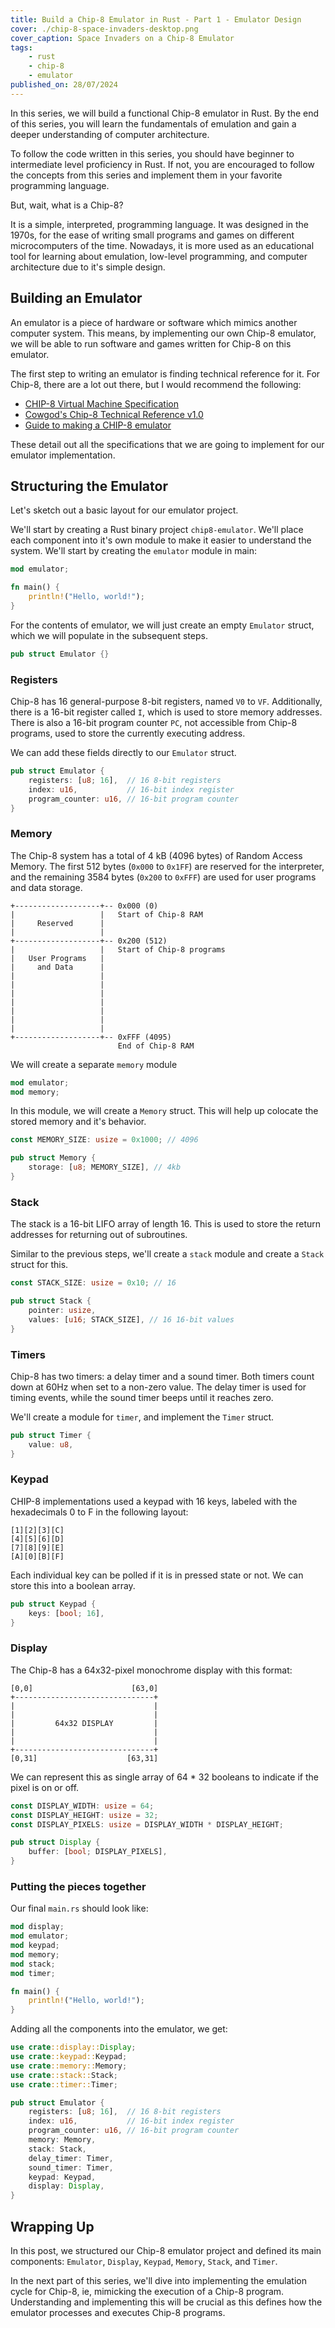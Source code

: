 ```yaml
---
title: Build a Chip-8 Emulator in Rust - Part 1 - Emulator Design
cover: ./chip-8-space-invaders-desktop.png
cover_caption: Space Invaders on a Chip-8 Emulator
tags:
    - rust
    - chip-8
    - emulator
published_on: 28/07/2024
---
```



In this series, we will build a functional Chip-8 emulator in Rust. By the end
of this series, you will learn the fundamentals of emulation and gain a deeper
understanding of computer architecture.

To follow the code written in this series, you should have beginner to
intermediate level proficiency in Rust. If not, you are encouraged to follow the
concepts from this series and implement them in your favorite programming
language.

But, wait, what is a Chip-8?

It is a simple, interpreted, programming language.
It was designed in the 1970s, for the ease of writing small programs and games
on different microcomputers of the time. Nowadays, it is more used as an
educational tool for learning about emulation, low-level programming, and
computer architecture due to it's simple design.


## Building an Emulator

An emulator is a piece of hardware or software which mimics another computer
system. This means, by implementing our own Chip-8 emulator, we will be able to
run software and games written for Chip-8 on this emulator.

The first step to writing an emulator is finding technical reference for it. For
Chip-8, there are a lot out there, but I would recommend the following:

- [CHIP-8 Virtual Machine
  Specification](https://tonisagrista.com/blog/2021/chip8-spec/)
- [Cowgod's Chip-8 Technical Reference
  v1.0](http://devernay.free.fr/hacks/chip8/C8TECH10.HTM)
- [Guide to making a CHIP-8
  emulator](https://tobiasvl.github.io/blog/write-a-chip-8-emulator/)


These detail out all the specifications that we are going to implement for our
emulator implementation.


## Structuring the Emulator

Let's sketch out a basic layout for our emulator project.

We'll start by creating a Rust binary project `chip8-emulator`. We'll place each
component into it's own module to make it easier to understand the system. We'll
start by creating the `emulator` module in main:

```rust {1-2} title="main.rs"
mod emulator;

fn main() {
    println!("Hello, world!");
}
```

For the contents of emulator, we will just create an empty `Emulator` struct,
which we will populate in the subsequent steps.

```rust title="emulator.rs"
pub struct Emulator {}
```


### Registers

Chip-8 has 16 general-purpose 8-bit registers, named `V0` to `VF`. Additionally,
there is a 16-bit register called `I`, which is used to store memory addresses.
There is also a 16-bit program counter `PC`, not accessible from Chip-8
programs, used to store the currently executing address.

We can add these fields directly to our `Emulator` struct.
 
```rust {2-4} title="emulator.rs"
pub struct Emulator {
    registers: [u8; 16],  // 16 8-bit registers
    index: u16,           // 16-bit index register
    program_counter: u16, // 16-bit program counter
}
```


### Memory

The Chip-8 system has a total of 4 kB (4096 bytes) of Random Access Memory. The
first 512 bytes (`0x000` to `0x1FF`) are reserved for the interpreter, and the
remaining 3584 bytes (`0x200` to `0xFFF`) are used for user programs and data
storage.

```diagram
+-------------------+-- 0x000 (0)               
|                   |   Start of Chip-8 RAM     
|     Reserved      |                           
|                   |                           
+-------------------+-- 0x200 (512)             
|                   |   Start of Chip-8 programs
|   User Programs   |                           
|     and Data      |                           
|                   |                           
|                   |                           
|                   |                           
|                   |                           
|                   |                           
|                   |                           
|                   |                           
+-------------------+-- 0xFFF (4095)            
                        End of Chip-8 RAM       
```

We will create a separate `memory` module

```rust {2} title="main.rs"
mod emulator;
mod memory;
```

In this module, we will create a `Memory` struct. This will help up colocate the stored
memory and it's behavior.

```rust title="memory.rs"
const MEMORY_SIZE: usize = 0x1000; // 4096

pub struct Memory {
    storage: [u8; MEMORY_SIZE], // 4kb
}
```


### Stack

The stack is a 16-bit LIFO array of length 16. This is used to store the return
addresses for returning out of subroutines.

Similar to the previous steps, we'll create a `stack` module and create a
`Stack` struct for this.

```rust title="stack.rs"
const STACK_SIZE: usize = 0x10; // 16

pub struct Stack {
    pointer: usize,
    values: [u16; STACK_SIZE], // 16 16-bit values
}
```


### Timers

Chip-8 has two timers: a delay timer and a sound timer. Both timers count down
at 60Hz when set to a non-zero value. The delay timer is used for timing events,
while the sound timer beeps until it reaches zero.

We'll create a module for `timer`, and implement the `Timer` struct.

```rust title="timer.rs"
pub struct Timer {
    value: u8,
}
```


### Keypad

CHIP-8 implementations used a keypad with 16 keys, labeled with the hexadecimals
0 to F in the following layout:

```diagram
[1][2][3][C]
[4][5][6][D]
[7][8][9][E]
[A][0][B][F]
```

Each individual key can be polled if it is in pressed state or not. We can store
this into a boolean array.

```rust title="keypad.rs"
pub struct Keypad {
    keys: [bool; 16],
}
```


### Display

The Chip-8 has a 64x32-pixel monochrome display with this format:

```diagram
[0,0]                      [63,0]
+-------------------------------+
|                               |
|                               |
|         64x32 DISPLAY         |
|                               |
|                               |
+-------------------------------+
[0,31]                    [63,31]
```

We can represent this as single array of 64 * 32 booleans to indicate if the
pixel is on or off.

```rust title="display.rs"
const DISPLAY_WIDTH: usize = 64;
const DISPLAY_HEIGHT: usize = 32;
const DISPLAY_PIXELS: usize = DISPLAY_WIDTH * DISPLAY_HEIGHT;

pub struct Display {
    buffer: [bool; DISPLAY_PIXELS],
}
```


### Putting the pieces together

Our final `main.rs` should look like:

```rust title="main.rs"
mod display;
mod emulator;
mod keypad;
mod memory;
mod stack;
mod timer;

fn main() {
    println!("Hello, world!");
}
```

Adding all the components into the emulator, we get:

```rust {1-6,11-16} title="emulator.rs"
use crate::display::Display;
use crate::keypad::Keypad;
use crate::memory::Memory;
use crate::stack::Stack;
use crate::timer::Timer;

pub struct Emulator {
    registers: [u8; 16],  // 16 8-bit registers
    index: u16,           // 16-bit index register
    program_counter: u16, // 16-bit program counter
    memory: Memory,
    stack: Stack,
    delay_timer: Timer,
    sound_timer: Timer,
    keypad: Keypad,
    display: Display,
}
```


## Wrapping Up

In this post, we structured our Chip-8 emulator project and defined its main
components: `Emulator`, `Display`, `Keypad`, `Memory`, `Stack`, and `Timer`.

In the next part of this series, we'll dive into implementing the emulation
cycle for Chip-8, ie, mimicking the execution of a Chip-8 program. Understanding
and implementing this will be crucial as this defines how the emulator processes
and executes Chip-8 programs.
